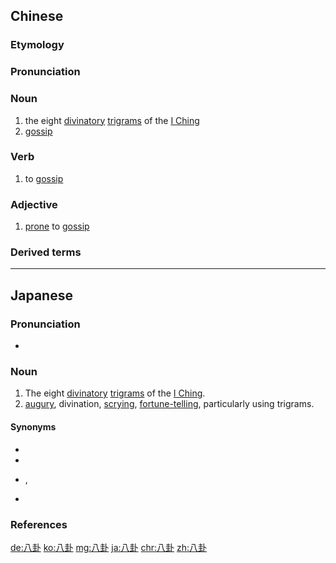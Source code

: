 ==Chinese==
{{zh-forms}}

===Etymology===
{{rfe|lang=zh}}

===Pronunciation===
{{zh-pron
|m=bāguà
|c=baat3 gwaa3
|h=pfs=pat-koa
|mn=pat-kòa
|cat=n,v,a
}}

===Noun===
{{zh-noun}}

# the eight [[divinatory]] [[trigram]]s of the [[w:I Ching|I Ching]]
# [[gossip]]
#: {{zh-x|八卦 雜誌|'''gossip''' magazine; '''tabloid''' magazine}}

===Verb===
{{zh-verb}}

# to [[gossip]]

===Adjective===
{{zh-adj}}

# [[prone]] to [[gossip]]

===Derived terms===
{{zh-der|八卦拳|八卦掌}}

----

==Japanese==
{{wikipedia|lang=ja}}
{{ja-kanjitab|はち|k1=はっ|け|yomi=on}}

===Pronunciation===
* {{ja-pron|はっけ|y=o|acc=0|acc_ref=NHK}}

===Noun===
{{ja-noun|はっけ}}

# The eight [[divinatory]] [[trigram]]s of the [[w:I Ching|I Ching]].
# [[augury]], divination, [[scrying]], [[fortune-telling]], particularly using trigrams.

====Synonyms====
* {{ja-r|卜占|ぼくせん}}
* {{ja-r|占卜|せんぼく}}
* {{ja-r|占ない|うらない}}, {{ja-r|占い|うらない}}
* {{ja-r|占術|せんじゅつ}}

===References===
<references/>

[[de:八卦]]
[[ko:八卦]]
[[mg:八卦]]
[[ja:八卦]]
[[chr:八卦]]
[[zh:八卦]]